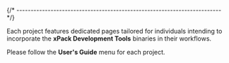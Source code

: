 
{/* ------------------------------------------------------------------------ */}

Each project features dedicated pages tailored for individuals intending
to incorporate the **xPack Development Tools** binaries in their workflows.

Please follow the **User's Guide** menu for each project.
